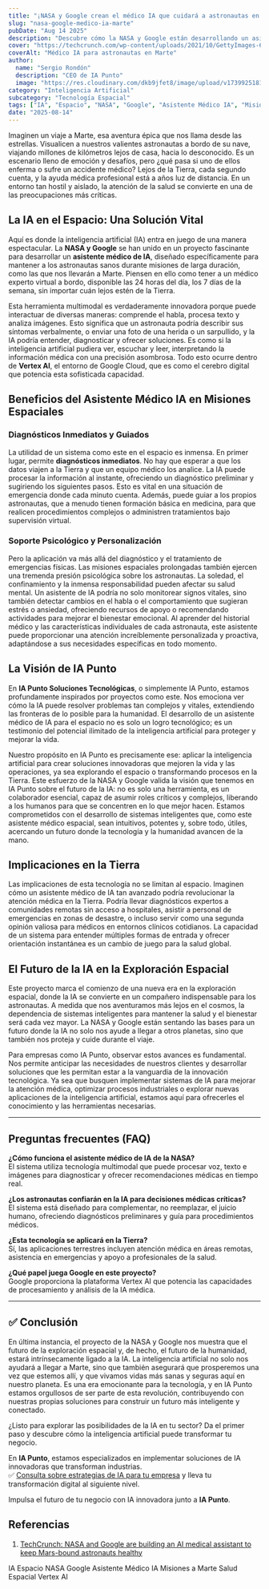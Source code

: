 ```yaml
---
title: "¡NASA y Google crean el médico IA que cuidará a astronautas en Marte!"
slug: "nasa-google-medico-ia-marte"
pubDate: "Aug 14 2025"
description: "Descubre cómo la NASA y Google están desarrollando un asistente médico de IA multimodal para misiones a Marte, garantizando la salud y el bienestar de los astronautas a millones de kilómetros de la Tierra."
cover: "https://techcrunch.com/wp-content/uploads/2021/10/GettyImages-637279696.jpg"
coverAlt: "Médico IA para astronautas en Marte"
author:
  name: "Sergio Rondón"
  description: "CEO de IA Punto"
  image: "https://res.cloudinary.com/dkb9jfet8/image/upload/v1739925181/sergio_gdcaeh.png"
category: "Inteligencia Artificial"
subcategory: "Tecnología Espacial"
tags: ["IA", "Espacio", "NASA", "Google", "Asistente Médico IA", "Misiones a Marte", "Salud Espacial", "Vertex AI"]
date: "2025-08-14"
---
```


Imaginen un viaje a Marte, esa aventura épica que nos llama desde las estrellas. Visualicen a nuestros valientes astronautas a bordo de su nave, viajando millones de kilómetros lejos de casa, hacia lo desconocido. Es un escenario lleno de emoción y desafíos, pero ¿qué pasa si uno de ellos enferma o sufre un accidente médico? Lejos de la Tierra, cada segundo cuenta, y la ayuda médica profesional está a años luz de distancia. En un entorno tan hostil y aislado, la atención de la salud se convierte en una de las preocupaciones más críticas.

<h2 id="la-ia-en-el-espacio-una-solucion-vital">La IA en el Espacio: Una Solución Vital</h2>

Aquí es donde la inteligencia artificial (IA) entra en juego de una manera espectacular. La **NASA y Google** se han unido en un proyecto fascinante para desarrollar un **asistente médico de IA**, diseñado específicamente para mantener a los astronautas sanos durante misiones de larga duración, como las que nos llevarán a Marte. Piensen en ello como tener a un médico experto virtual a bordo, disponible las 24 horas del día, los 7 días de la semana, sin importar cuán lejos estén de la Tierra.

Esta herramienta multimodal es verdaderamente innovadora porque puede interactuar de diversas maneras: comprende el habla, procesa texto y analiza imágenes. Esto significa que un astronauta podría describir sus síntomas verbalmente, o enviar una foto de una herida o un sarpullido, y la IA podría entender, diagnosticar y ofrecer soluciones. Es como si la inteligencia artificial pudiera ver, escuchar y leer, interpretando la información médica con una precisión asombrosa. Todo esto ocurre dentro de **Vertex AI**, el entorno de Google Cloud, que es como el cerebro digital que potencia esta sofisticada capacidad.

<h2 id="beneficios-del-asistente-medico-ia-en-misiones-espaciales">Beneficios del Asistente Médico IA en Misiones Espaciales</h2>

<h3 id="diagnosticos-inmediatos-y-guiados">Diagnósticos Inmediatos y Guiados</h3>

La utilidad de un sistema como este en el espacio es inmensa. En primer lugar, permite **diagnósticos inmediatos**. No hay que esperar a que los datos viajen a la Tierra y que un equipo médico los analice. La IA puede procesar la información al instante, ofreciendo un diagnóstico preliminar y sugiriendo los siguientes pasos. Esto es vital en una situación de emergencia donde cada minuto cuenta. Además, puede guiar a los propios astronautas, que a menudo tienen formación básica en medicina, para que realicen procedimientos complejos o administren tratamientos bajo supervisión virtual.

<h3 id="soporte-psicologico-y-personalizacion">Soporte Psicológico y Personalización</h3>

Pero la aplicación va más allá del diagnóstico y el tratamiento de emergencias físicas. Las misiones espaciales prolongadas también ejercen una tremenda presión psicológica sobre los astronautas. La soledad, el confinamiento y la inmensa responsabilidad pueden afectar su salud mental. Un asistente de IA podría no solo monitorear signos vitales, sino también detectar cambios en el habla o el comportamiento que sugieran estrés o ansiedad, ofreciendo recursos de apoyo o recomendando actividades para mejorar el bienestar emocional. Al aprender del historial médico y las características individuales de cada astronauta, este asistente puede proporcionar una atención increíblemente personalizada y proactiva, adaptándose a sus necesidades específicas en todo momento.

<h2 id="la-vision-de-ia-punto">La Visión de IA Punto</h2>

En **IA Punto Soluciones Tecnológicas**, o simplemente IA Punto, estamos profundamente inspirados por proyectos como este. Nos emociona ver cómo la IA puede resolver problemas tan complejos y vitales, extendiendo las fronteras de lo posible para la humanidad. El desarrollo de un asistente médico de IA para el espacio no es solo un logro tecnológico; es un testimonio del potencial ilimitado de la inteligencia artificial para proteger y mejorar la vida.

Nuestro propósito en IA Punto es precisamente ese: aplicar la inteligencia artificial para crear soluciones innovadoras que mejoren la vida y las operaciones, ya sea explorando el espacio o transformando procesos en la Tierra. Este esfuerzo de la NASA y Google valida la visión que tenemos en IA Punto sobre el futuro de la IA: no es solo una herramienta, es un colaborador esencial, capaz de asumir roles críticos y complejos, liberando a los humanos para que se concentren en lo que mejor hacen. Estamos comprometidos con el desarrollo de sistemas inteligentes que, como este asistente médico espacial, sean intuitivos, potentes y, sobre todo, útiles, acercando un futuro donde la tecnología y la humanidad avancen de la mano.

<h2 id="implicaciones-en-la-tierra">Implicaciones en la Tierra</h2>

Las implicaciones de esta tecnología no se limitan al espacio. Imaginen cómo un asistente médico de IA tan avanzado podría revolucionar la atención médica en la Tierra. Podría llevar diagnósticos expertos a comunidades remotas sin acceso a hospitales, asistir a personal de emergencias en zonas de desastre, o incluso servir como una segunda opinión valiosa para médicos en entornos clínicos cotidianos. La capacidad de un sistema para entender múltiples formas de entrada y ofrecer orientación instantánea es un cambio de juego para la salud global.

<h2 id="el-futuro-de-la-ia-en-la-exploracion-espacial">El Futuro de la IA en la Exploración Espacial</h2>

Este proyecto marca el comienzo de una nueva era en la exploración espacial, donde la IA se convierte en un compañero indispensable para los astronautas. A medida que nos aventuramos más lejos en el cosmos, la dependencia de sistemas inteligentes para mantener la salud y el bienestar será cada vez mayor. La NASA y Google están sentando las bases para un futuro donde la IA no solo nos ayude a llegar a otros planetas, sino que también nos proteja y cuide durante el viaje.

Para empresas como IA Punto, observar estos avances es fundamental. Nos permite anticipar las necesidades de nuestros clientes y desarrollar soluciones que les permitan estar a la vanguardia de la innovación tecnológica. Ya sea que busquen implementar sistemas de IA para mejorar la atención médica, optimizar procesos industriales o explorar nuevas aplicaciones de la inteligencia artificial, estamos aquí para ofrecerles el conocimiento y las herramientas necesarias.

---

## Preguntas frecuentes (FAQ)

**¿Cómo funciona el asistente médico de IA de la NASA?**  
El sistema utiliza tecnología multimodal que puede procesar voz, texto e imágenes para diagnosticar y ofrecer recomendaciones médicas en tiempo real.

**¿Los astronautas confiarán en la IA para decisiones médicas críticas?**  
El sistema está diseñado para complementar, no reemplazar, el juicio humano, ofreciendo diagnósticos preliminares y guía para procedimientos médicos.

**¿Esta tecnología se aplicará en la Tierra?**  
Sí, las aplicaciones terrestres incluyen atención médica en áreas remotas, asistencia en emergencias y apoyo a profesionales de la salud.

**¿Qué papel juega Google en este proyecto?**  
Google proporciona la plataforma Vertex AI que potencia las capacidades de procesamiento y análisis de la IA médica.

---

## ✅ Conclusión

En última instancia, el proyecto de la NASA y Google nos muestra que el futuro de la exploración espacial y, de hecho, el futuro de la humanidad, estará intrínsecamente ligado a la IA. La inteligencia artificial no solo nos ayudará a llegar a Marte, sino que también asegurará que prosperemos una vez que estemos allí, y que vivamos vidas más sanas y seguras aquí en nuestro planeta. Es una era emocionante para la tecnología, y en IA Punto estamos orgullosos de ser parte de esta revolución, contribuyendo con nuestras propias soluciones para construir un futuro más inteligente y conectado.

¿Listo para explorar las posibilidades de la IA en tu sector? Da el primer paso y descubre cómo la inteligencia artificial puede transformar tu negocio.

En **IA Punto**, estamos especializados en implementar soluciones de IA innovadoras que transforman industrias.  
✅ <a href="https://www.iapunto.com/contacto" target="_blank" rel="noopener noreferrer">Consulta sobre estrategias de IA para tu empresa</a> y lleva tu transformación digital al siguiente nivel.

Impulsa el futuro de tu negocio con IA innovadora junto a **IA Punto**.

<h2 id="referencias">Referencias</h2>

1. <a href="https://techcrunch.com/2025/08/08/nasa-and-google-are-building-an-ai-medical-assistant-to-keep-mars-bound-astronauts-healthy/" target="_blank" rel="noopener noreferrer">TechCrunch: NASA and Google are building an AI medical assistant to keep Mars-bound astronauts healthy</a>

<div class="flex flex-wrap gap-2 mt-8">
  <span class="inline-block px-3 py-1 bg-primary-100 text-primary-700 text-xs font-semibold rounded-full shadow-sm">IA</span>
  <span class="inline-block px-3 py-1 bg-primary-100 text-primary-700 text-xs font-semibold rounded-full shadow-sm">Espacio</span>
  <span class="inline-block px-3 py-1 bg-primary-100 text-primary-700 text-xs font-semibold rounded-full shadow-sm">NASA</span>
  <span class="inline-block px-3 py-1 bg-primary-100 text-primary-700 text-xs font-semibold rounded-full shadow-sm">Google</span>
  <span class="inline-block px-3 py-1 bg-primary-100 text-primary-700 text-xs font-semibold rounded-full shadow-sm">Asistente Médico IA</span>
  <span class="inline-block px-3 py-1 bg-primary-100 text-primary-700 text-xs font-semibold rounded-full shadow-sm">Misiones a Marte</span>
  <span class="inline-block px-3 py-1 bg-primary-100 text-primary-700 text-xs font-semibold rounded-full shadow-sm">Salud Espacial</span>
  <span class="inline-block px-3 py-1 bg-primary-100 text-primary-700 text-xs font-semibold rounded-full shadow-sm">Vertex AI</span>
</div>